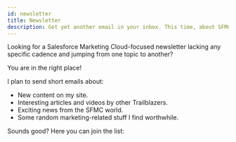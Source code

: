 ```yaml
---
id: newsletter
title: Newsletter
description: Get yet another email in your inbox. This time, about SFMC.
---
```



<LeadText content="Get yet another email in your inbox. This time, about SFMC." />

Looking for a Salesforce Marketing Cloud-focused newsletter lacking any specific cadence and jumping from one topic to another?

You are in the right place!

I plan to send short emails about:

- New content on my site.
- Interesting articles and videos by other Trailblazers.
- Exciting news from the SFMC world.
- Some random marketing-related stuff I find worthwhile.

Sounds good? Here you can join the list:

<Form formId="1FAIpQLSchEjM7E23A7vBYnCktPplisn9PNyU4z4fKH4XmntSPzEttyQ" />

